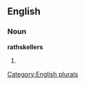 
==English==

===Noun===
'''rathskellers'''

# {{plural of|[[rathskeller]]}}

[[Category:English plurals]]